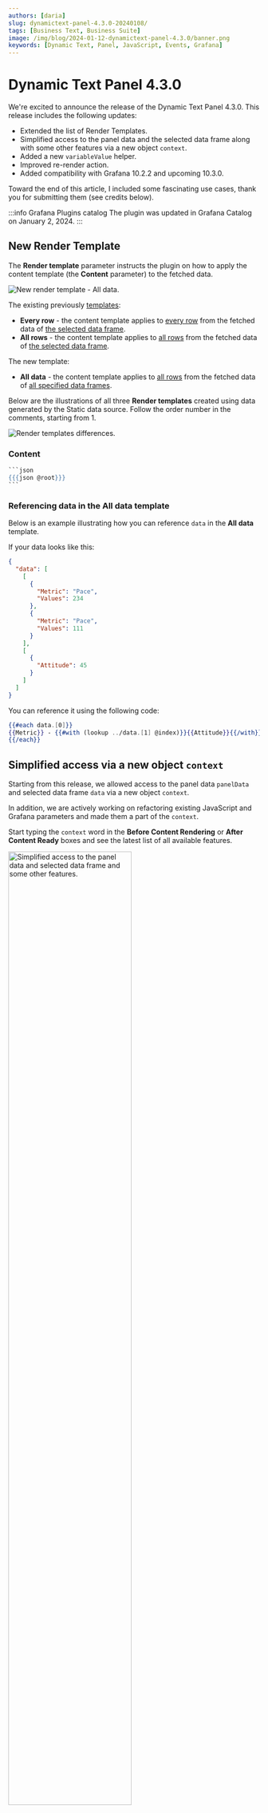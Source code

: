 ```yaml
---
authors: [daria]
slug: dynamictext-panel-4.3.0-20240108/
tags: [Business Text, Business Suite]
image: /img/blog/2024-01-12-dynamictext-panel-4.3.0/banner.png
keywords: [Dynamic Text, Panel, JavaScript, Events, Grafana]
---
```



# Dynamic Text Panel 4.3.0

We're excited to announce the release of the Dynamic Text Panel 4.3.0. This release includes the following updates:

- Extended the list of Render Templates.
- Simplified access to the panel data and the selected data frame along with some other features via a new object `context`.
- Added a new `variableValue` helper.
- Improved re-render action.
- Added compatibility with Grafana 10.2.2 and upcoming 10.3.0.

Toward the end of this article, I included some fascinating use cases, thank you for submitting them (see credits below).

:::info Grafana Plugins catalog
The plugin was updated in Grafana Catalog on January 2, 2024.
:::

<Shorts id="wZMJ6XJ4XYM" title="Dynamic Text 4.3.0 for Grafana." />

## New Render Template

The **Render template** parameter instructs the plugin on how to apply the content template (the **Content** parameter) to the fetched data.

<Image
  title="New render template - All data."
  src="/img/blog/2024-01-12-dynamictext-panel-4.3.0/alldata.png"
/>

The existing previously [templates](/plugins/volkovlabs-dynamictext-panel/content/):

- **Every row** - the content template applies to <u>every row</u> from the fetched data of <u>the selected data frame</u>.
- **All rows** - the content template applies to <u>all rows</u> from the fetched data of <u>the selected data frame</u>.

The new template:

- **All data** - the content template applies to <u>all rows</u> from the fetched data of <u>all specified data frames</u>.

Below are the illustrations of all three **Render templates** created using data generated by the Static data source. Follow the order number in the comments, starting from 1.

<Image
  title="Render templates differences."
  src="/img/blog/2024-01-12-dynamictext-panel-4.3.0/render-modes.png"
/>

### Content

````handlebars
```json
{{{json @root}}}
```
````

### Referencing data in the **All data** template

Below is an example illustrating how you can reference `data` in the **All data** template.

If your data looks like this:

```json
{
  "data": [
    [
      {
        "Metric": "Pace",
        "Values": 234
      },
      {
        "Metric": "Pace",
        "Values": 111
      }
    ],
    [
      {
        "Attitude": 45
      }
    ]
  ]
}
```

You can reference it using the following code:

```handlebars
{{#each data.[0]}}
{{Metric}} - {{#with (lookup ../data.[1] @index)}}{{Attitude}}{{/with}}
{{/each}}
```

## Simplified access via a new object `context`

Starting from this release, we allowed access to the panel data `panelData` and selected data frame `data` via a new object `context`.

In addition, we are actively working on refactoring existing JavaScript and Grafana parameters and made them a part of the `context`.

Start typing the `context` word in the **Before Content Rendering** or **After Content Ready** boxes and see the latest list of all available features.

<Image
  title="Simplified access to the panel data and selected data frame and some other features."
  src="/img/blog/2024-01-12-dynamictext-panel-4.3.0/context.png"
  width="70%"
/>

## New helper - variableValue

The existing [helper](/plugins/volkovlabs-dynamictext-panel/helpers/#helper-variable) `variable` supports only one format. The `variableValue` is a new helper implemented starting from this release. It works with all [Grafana variable formats](https://grafana.com/docs/grafana/latest/dashboards/variables/variable-syntax/).

Below is an example for the `queryparam` type.

```handlebars
<a href="/d/abc?{{variableValue '${example:queryparam}'}}">Link</a>
```

If example equal to `["value1", "value2"]` then result will be:

```html
<a href="/d/abc?var-example=value1&var-example=value2">Link</a>
```

## Re-render on dashboard refresh

This feature adds refresh to the list of events triggering the Dynamic Text panel re-render action.

Let's say, your **Content** contains a dashboard variable. Before this release, when the variable takes a new value (is updated by a user or API), the Dynamic text panel was not reacting. After this release, any variable change triggers the panel re-render action.

<Image
  title="The Dynamic Text plugin has something to say."
  src="/img/blog/2024-01-12-dynamictext-panel-4.3.0/t-speaks.png"
  width="60%"
/>

## Community use-cases

### Flowchart

Thank you [Josiah Solomon](https://github.com/yosiasz) for exploring an epic Flowchart.js return to Grafana! We are happy to share your example with the world.

Below you can find how the beloved by many Flowchart libraries can be implemented using the Dynamic Text plugin. Simply, add two external libraries and then write your code addressing the Flowchart libraries directly.

<Image
  title="Delivering Flowchart libraries to a Grafana dashboard using the Dynamic Text plugin."
  src="/img/blog/2024-01-12-dynamictext-panel-4.3.0/flow.png"
/>

#### External Resources

```
https://flowchart.js.org/flowchart-latest.js
https://cdnjs.cloudflare.com/ajax/libs/raphael/2.3.0/raphael.min.js
```

#### Content

```html
<div id="addisAbeba"></div>
```

#### JavaScript code

```
var flow = `
st=>start: Start:>http://www.google.com[blank]
e=>end:>http://www.google.com
op1=>operation: My Operation
sub1=>subroutine: My Subroutine
cond=>condition: Yes
or No?:>http://www.google.com
io=>inputoutput: catch something...
para=>parallel: parallel tasks
in=>input: some in
out=>output: some out

st->op1->cond
cond(yes)->io->e
cond(no)->para
para(path1, bottom)->sub1(right)->op1
para(path2, top)->op1
para(path3, right)->in->out->e`

var diagram = flowchart.parse(flow);
diagram.drawSVG('addisAbeba');
```

:::info Render template parameter

Use **All rows** or **All data** template to execute template only once. With **Every row**, the **Content** will be applied to every row of retrieved data. Even though the data frames of the specified data source are not used, still the plugin runs the code as many times as the number of rows is retrieved.

:::

### Table styling

Here I have a simple, yet amazing styling approach. For instance, you can display the status of your devices/servers as green or red dots in a table.

<Image
  title="Simple, yet stylish way to display unit status."
  src="/img/blog/2024-01-12-dynamictext-panel-4.3.0/dots.png"
/>

To have this on your dashboard, copy the **Content** and **CSS Styles** parameters from below.

#### Content

```html
<table>
  <tbody>
    <tr>
      <td style="width: 10%;" colspan="10" class="header">
        SPC (last 10 samples)
      </td>
    </tr>
    <tr>
      <td style="width: 10%;"><span class="dot_niO"></span></td>
      <td style="width: 10%;"><span class="dot_iO"></span></td>
      <td style="width: 10%;"><span class="dot_iO"></span></td>
      <td style="width: 10%;"><span class="dot_iO"></span></td>
      <td style="width: 10%;"><span class="dot_iO"></span></td>
      <td style="width: 10%;"><span class="dot_iO"></span></td>
      <td style="width: 10%;"><span class="dot_niO"></span></td>
      <td style="width: 10%;"><span class="dot_iO"></span></td>
      <td style="width: 10%;"><span class="dot_iO"></span></td>
      <td style="width: 10%;"><span class="dot_iO"></span></td>
    </tr>
    <tr>
      <td style="text-align: left;" colspan="5">last</td>
      <td style="text-align: right;" colspan="5">10th</td>
    </tr>
    <tr>
      <td style="width: 10%;" colspan="5" class="down">
        Control interval: every 50 pcs
      </td>
      <td style="text-align: right;" colspan="5"></td>
    </tr>
  </tbody>
</table>
```

#### CSS Styles

```css
.dot_iO {
  height: 45px;
  width: 45px;
  background-color: #56ff56;
  border-radius: 50%;
  border: 2px solid black;
  display: inline-block;
}

.dot_niO {
  height: 45px;
  width: 45px;
  background-color: #ff5656;
  border-radius: 50%;
  border: 2px solid black;
  display: inline-block;
}

table {
  border-style: unset !important;
}

tr td {
  border-style: unset !important;
}
```

### JSON parsing

The community member [havedill](https://github.com/havedill) [asked](https://github.com/VolkovLabs/volkovlabs-dynamictext-panel/issues/255) how to parse a JSON data format in the case when the transformation **Convert field type** is not available.

We believe the solution might be helpful for many, so here is how you can do it.

<Image
  title="Create a handlebars Helper to parse JSON string."
  src="/img/blog/2024-01-12-dynamictext-panel-4.3.0/json-parsing.png"
/>

#### JSON example

```json
{ "title": { "text": "Area Chart", "size": 45, "font": "Arial" } }
```

```json
{ "title": { "text": "Bar Chart", "color": "black" } }
```

#### Content

```json
{{{json (parse JSON)}}}
```

#### JavaScript

```js
handlebars.registerHelper("parse", (context) => JSON.parse(context));
```

<GettingStarted />

## YouTube Tutorial

The Dynamic Text panel is a mighty Grafana plugin to convert any monotonous bulk of data into vibrant, effortlessly comprehended visualization.

To this moment, I have created three videos. The latest one describes more features as more features have been implemented to the day of creation.
Yet, the latest Dynamic Text plugin version is far more advanced with numerous new features implemented since August.

### Video 3, published on August 15, 2023

In this video, I touch upon the main features and panel options along with demonstrating community use cases.

<Youtube
  id="AcQi-6GCrNU"
  title="Dynamic Text plugin for Grafana | Use HTML, Markdown, JavaScript and CSS | Community use cases."
/>

### Video 2, published on January 29, 2023

Since the latest release, the community has requested many changes. This video outlines all the new features we implemented, including the most asked-for JavaScript area code.

<Youtube id="lJqk5Gobec4" title="JavaScript code in Dynamic Text Panel." />

### Video 1, published on October 24, 2022

This is the first guide we created for the Dynamic Text plugin for Grafana.
The plugin does a fantastic job by transforming bland table data into vibrant, readable visualization emphasizing critical tidbits.

<Youtube
  id="MpNZ4Yl-p0U"
  title="Markdown, HTML, and Handlebars for transforming data visualizations."
/>

## Release Notes

### Features / Enhancements

- Update ESLint configuration and refactor (#239)
- Update Collapse from @volkovlabs/components (#239)
- Update Introduction video in README (#240)
- Add data render mode and passing selected data frame (#246)
- Update to Grafana 10.2.2 and Volkov labs packages (#247)
- Add variableValue helper (#252)
- Add re-render on dashboard refresh (#252)

### Bug fixes

- Fix draggable icon in Grafana 10.3 (#249)

<Feedback />
